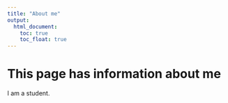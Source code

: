 ```yaml
---
title: "About me"
output: 
  html_document:
    toc: true
    toc_float: true
---
```


# This page has information about me

I am a student. 


